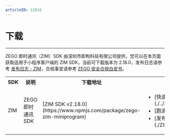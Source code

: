 ```yaml
---
articleID: 12816
---
```


# 下载

- - -

ZEGO 即时通讯（ZIM）SDK 由深圳市即构科技有限公司提供，您可以在本页面获取适用于小程序客户端的 ZIM SDK，当前可下载版本为 2.18.0，发布日志请参考 [发布日志 - ZIM](./Release%20notes.mdx)，合规事宜请参考 [ZEGO 安全合规白皮书](https://doc-zh.zego.im/article/16142)。

<table>
  <colgroup>
    <col width="17%" />
    <col width="35%" />
    <col width="20%" />
    <col width="28%" />
  </colgroup>
<tbody><tr>
<th>SDK</th>
<th>说明</th>
<th>下载地址</th>
<th>相关文档</th>
</tr>
<tr>
<td>ZIM</td>
<td>ZEGO 即时通讯 SDK</td>
<td>[ZIM SDK v2.18.0](https://www.npmjs.com/package/zego-zim-miniprogram)</td>
<td><ul>
<li>[快速开始](./../Send%20and%20receive%20messages.mdx)</li>
<li>[跑通示例源码](./../Sample%20code.mdx)</li>
<li>[发布日志 - ZIM](./ZIM%20release%20notes.mdx)</li>
</ul></td>
</tr>
</tbody></table>
